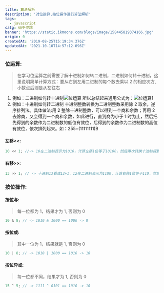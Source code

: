```yaml
---
title: 算法解析
description: '对位运算,按位操作进行算法解析'
tags:
  - javascript
catg: 码不停蹄
banner: 'https://static.ikmoons.com/blogs/image/158445819374166.jpg'
origin: 0
createdAt: '2019-08-25T15:19:34.376Z'
updatedAt: '2021-10-10T14:57:12.096Z'
---
```


### 位运算:
> 在学习位运算之前需要了解十进制如何转二进制，二进制如何转十进制，这里说明简单计算方式：要从右到左用二进制的每个数去乘以 2 的相应次方,小数点后则是从左往右

1. 例如：二进制如何转十进制![位运算](https://static.ikmoons.com/blogs/image/bit-operation_1566745662191.png)
所以总结起来通用公式为：![位运算1](https://static.ikmoons.com/blogs/image/bit-operation-1_1566745919822.gif)
2. 例如：十进制如何转二进制
十进制整数转换为二进制整数采用除 2 取余，逆序排列法。具体做法:用 2 整除十进制整数，可以得到一个商和余数；再用 2 去除商，又会得到一个商和余数，如此进行，直到商为小于 1 时为止，然后把先得到的余数作为二进制数的低位有效位，后得到的余数作为二进制数的高位有效位，依次排列起来。如：255=(11111111)B 
#### **左移&lt;&lt;**:
```javascript
10 << 1; //-> 10在二进制表示为1010，计算左移1位等于10100，然后再次转换十进制得到20
```

#### **右移&gt;&gt;**:
```javascript
13 >> 1; // -> 十进制13看成12+1，12在二进制表示为‭1100‬，计算右移1位等于110，然后再次转换十进制得到
```

### **按位操作**:
#### **按位与**:
> 每一位都为 1，结果才为 1, 否则为 0

```javascript
10 & 8; // -> 1010 & 1000 == 1000 -> 8
```

#### **按位或**:
> 其中一位为 1，结果就是 1, 否则为 0

```javascript
10 | 8; // -> 1010 | 1000 == 1010 -> 10
```

#### **按位异或**:
> 每一位都不同，结果才为 1, 否则为 0

```javascript
15 ^ 5; // -> ‭1111‬ ^ ‭0101‬ == 1010‬ -> 10
```
